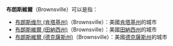 '''布朗斯維爾'''（Brownsville）可以是指：

*[[布朗斯维尔_(肯塔基州)|布朗斯维尔 (肯塔基州)]]（Brownsville）：美國[[肯塔基州|肯塔基州]]的城市
*[[布朗斯維爾_(田納西州)|布朗斯維爾 (田納西州)]]（Brownsville）：美國[[田納西州|田納西州]]的城市
*[[布朗斯維爾_(德克薩斯州)|布朗斯維爾 (德克薩斯州)]]（Brownsville）：美國[[德克薩斯州|德克薩斯州]]的城市

{{geodis}}